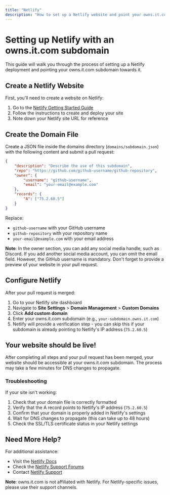 ```yaml
---
title: "Netlify"
description: "How to set up a Netlify website and point your owns.it.com subdomain towards it."
---
```


# Setting up Netlify with an owns.it.com subdomain

This guide will walk you through the process of setting up a Netlify deployment and pointing your owns.it.com subdomain towards it.

## Create a Netlify Website

First, you'll need to create a website on Netlify:

1. Go to the [Netlify Getting Started Guide](https://docs.netlify.com/get-started/)
2. Follow the instructions to create and deploy your site
3. Note down your Netlify site URL for reference

## Create the Domain File

Create a JSON file inside the domains directory (`domains/subdomain.json`) with the following content and submit a pull request:

```json
{
    "description": "Describe the use of this subdomain",
    "repo": "https://github.com/github-username/github-repository",
    "owner": {
        "username": "github-username",
        "email": "your-email@example.com"
    },
    "records": {
        "A": ["75.2.60.5"]
    }
}
```

Replace:
- `github-username` with your GitHub username
- `github-repository` with your repository name
- `your-email@example.com` with your email address

**Note**: In the owner section, you can add any social media handle, such as Discord. If you add another social media account, you can omit the email field. However, the GitHub username is mandatory. Don't forget to provide a preview of your website in your pull request.

## Configure Netlify

After your pull request is merged:

1. Go to your Netlify site dashboard
2. Navigate to **Site Settings** > **Domain Management** > **Custom Domains**
3. Click **Add custom domain**
4. Enter your owns.it.com subdomain (e.g., `your-subdomain.owns.it.com`)
5. Netlify will provide a verification step - you can skip this if your subdomain is already pointing to Netlify's IP address (`75.2.60.5`)

## Your website should be live!

After completing all steps and your pull request has been merged, your website should be accessible at your owns.it.com subdomain. The process may take a few minutes for DNS changes to propagate.

### Troubleshooting

If your site isn't working:
1. Check that your domain file is correctly formatted
2. Verify that the A record points to Netlify's IP address (`75.2.60.5`)
3. Confirm that your domain is properly added in Netlify's settings
4. Wait for DNS changes to propagate (this can take up to 48 hours)
5. Check the SSL/TLS certificate status in your Netlify settings

## Need More Help?

For additional assistance:
- Visit the [Netlify Docs](https://docs.netlify.com/)
- Check the [Netlify Support Forums](https://answers.netlify.com/)
- Contact [Netlify Support](https://www.netlify.com/support/)

**Note**: owns.it.com is not affiliated with Netlify. For Netlify-specific issues, please use their support channels.
